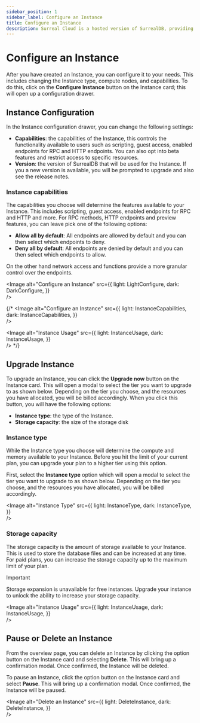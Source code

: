 ```yaml
---
sidebar_position: 1
sidebar_label: Configure an Instance
title: Configure an Instance
description: Surreal Cloud is a hosted version of SurrealDB, providing a fully managed, scalable, and secure database solution. This guide will help you migrate your existing SurrealDB Instance to Surreal Cloud.
---
```




# Configure an Instance

After you have created an Instance, you can configure it to your needs. This includes changing the Instance type, compute nodes, and capabilities. To do this, click on the **Configure Instance** button on the Instance card; this will open up a configuration drawer.

## Instance Configuration

In the Instance configuration drawer, you can change the following settings:

- **Capabilities**: the capabilities of the Instance, this controls the functionality available to users such as scripting, guest access, enabled endpoints for RPC and HTTP endpoints. You can also opt into beta features and restrict access to specific resources.
- **Version**: the version of SurrealDB that will be used for the Instance. If you a new version is available, you will be prompted to upgrade and also see the release notes.


### Instance capabilities

The capabilities you choose will determine the features available to your Instance. This includes scripting, guest access, enabled endpoints for RPC and HTTP and more. For RPC methods, HTTP endpoints and preview features, you can leave pick one of the following options:

- **Allow all by default**: All endpoints are allowed by default and you can then select which endpoints to deny.
- **Deny all by default**: All endpoints are denied by default and you can then select which endpoints to allow.

On the other hand network access and functions provide a more granular control over the endpoints. 

<Image
alt="Configure an Instance"
src={{
	light: LightConfigure,
	dark: DarkConfigure,
	}}  
/>

{/* <Image
alt="Configure an Instance"
src={{
	light: InstanceCapabilities,
	dark: InstanceCapabilities,
	}}  
/>


<Image
alt="Instance Usage"
src={{
	light: InstanceUsage,
	dark: InstanceUsage,
	}}  
/> */}


## Upgrade Instance

To upgrade an Instance, you can click the **Upgrade now** button on the Instance card. This will open a modal to select the tier you want to upgrade to as shown below. Depending on the tier you choose, and the resources you have allocated, you will be billed accordingly. When you click this button, you will have the following options:

- **Instance type**: the type of the Instance.
- **Storage capacity**: the size of the storage disk

### Instance type

While the Instance type you choose will determine the compute and memory available to your Instance. Before you hit the limit of your current plan, you can upgrade your plan to a higher tier using this option. 

First, select the **Instance type** option which will open a modal to select the tier you want to upgrade to as shown below. Depending on the tier you choose, and the resources you have allocated, you will be billed accordingly.

<Image
alt="Instance Type"
src={{
	light: InstanceType,
	dark: InstanceType,
	}}  
/>


### Storage capacity

The storage capacity is the amount of storage available to your Instance. This is used to store the database files and can be increased at any time. For paid plans, you can increase the storage capacity up to the maximum limit of your plan.

> [!IMPORTANT]
> Storage expansion is unavailable for free instances. Upgrade your instance to unlock the ability to increase your storage capacity.

<Image
alt="Instance Usage"
src={{
	light: InstanceUsage,
	dark: InstanceUsage,
	}}  
/> 

## Pause or Delete an Instance 

From the overview page, you can delete an Instance by clicking the option button on the Instance card and selecting **Delete**. This will bring up a confirmation modal. Once confirmed, the Instance will be deleted.

To pause an Instance, click the option button on the Instance card and select **Pause**. This will bring up a confirmation modal. Once confirmed, the Instance will be paused.


<Image
alt="Delete an Instance"
src={{
	light: DeleteInstance,
	dark: DeleteInstance,
	}}  
/>
